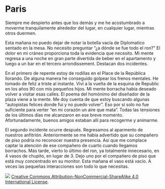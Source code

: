 # Paris

Siempre me despierto antes que los demás y me he acostumbrado a moverme tranquilamente alrededor del lugar, en cualquier lugar, mientras otros duermen.

Esta mañana no puedo dejar de notar la botella vacía de Diplomatico sentado en la mesa. No necesito preguntar "¿a dónde se fue todo el ron?" El dolor en mi cráneo proporciona toda la evidencia que necesito. Mi mente regresa a una noche en gran parte divertida de beber en el apartamento y luego a un bar en el tercero arrondissement. Destacan dos incidentes.

En el primero de repente estoy de rodillas en el Place de la República llorando. De alguna manera he conseguido golpear los frenos mentales. He tomado de feliz a triste al instante. Viví a la vuelta de la esquina de Republic en los años 90 con mis pequeños hijos. Mi mente borracha había deseado volver a visitar esas calles. El poema del homónimo del diseñador de la plaza viene a la mente. Me doy cuenta de que estoy buscando algunas "autopistas felices donde fui y no puedo volver". Eso por sí solo no fue suficiente para verter "en mi corazón un aire que mata". Todas las tensiones de los últimos días me alcanzaron en ese breve momento. Afortunadamente, buenos amigos estaban allí para recogerme y animarme.

El segundo incidente ocurre después. Regresamos al aparmento de nuestros anfitrión. Anteriormente se me había advertido que su compañero de piso podría no reconocer nuestra presencia. Así que me complace captar la atención de ese compañero de cuarto cuando llegamos borrachos. Más tarde, vierto lo último del ron, ya totalmente innecesario, en 4 vasos de chupito, en lugar de 3. Dejo uno por el compañero de piso que está muy concentrado en su monitor. Esta mañana el vaso está vacío. A veces las pequeñas interacciones son todo lo que necesitas.

![](images/by-nc-sa4-0.png)
[Creative Commons Attribution-NonCommercial-ShareAlike 4.0 International License](href="http://creativecommons.org/licenses/by-nc-sa/4.0/).
